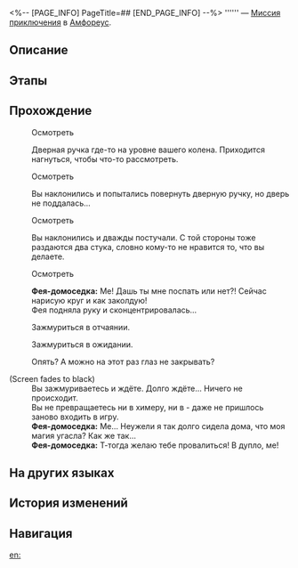<%-- [PAGE_INFO]
PageTitle=##
[END_PAGE_INFO] --%>
{{Дополнить|Диалоги.}}
{{Миссия Инфобокс
|id              = 4340194
|Название        = 
|Изображение     = Миссия .png
|Тип             = Миссия приключения
|Событие         = 
|Глава           = 
|Условия         = Завершена [[Миссия Освоения]] «[[О герой, разбей печальную статую]]»
|Персонажи       = Первопроходец; Фея-домоседка
|СтартЛокация    = [[Амфореус]] — [[Элизия Эйдес]]
|Мир             = Амфореус
|Предыдущая      = 
|Следующая       = 
|Награды         = 
}}
'''''' — [[Миссия приключения]] в [[Амфореус]].

==Описание==
{{Описание|<!--официальное описание из Перекрёстка судеб-->}}

==Этапы==


==Прохождение==
{{Дополнить}}

:{{Диалог|undefined}} Осмотреть
:Дверная ручка где-то на уровне вашего колена. Приходится нагнуться, чтобы что-то рассмотреть.

:{{Диалог|undefined}} Осмотреть
:Вы наклонились и попытались повернуть дверную ручку, но дверь не поддалась...

:{{Диалог|undefined}} Осмотреть
:Вы наклонились и дважды постучали. С той стороны тоже раздаются два стука, словно кому-то не нравится то, что вы делаете.

:{{Диалог|undefined}} Осмотреть
:'''Фея-домоседка:''' Ме! Дашь ты мне поспать или нет?! Сейчас нарисую круг и как заколдую!
:Фея подняла руку и сконцентрировалась...
:{{Диалог|Стрелка}} Зажмуриться в отчаянии.
:{{Диалог|Стрелка}} Зажмуриться в ожидании.
:{{Диалог|Стрелка}} Опять? А можно на этот раз глаз не закрывать?
;(Screen fades to black)
:Вы зажмуриваетесь и ждёте. Долго ждёте... Ничего не происходит.
:Вы не превращаетесь ни в химеру, ни в {{MC|ж=восьмидесятилетнюю старушку|м=восьмидесятилетнего старика}} - даже не пришлось заново входить в игру.
:'''Фея-домоседка:''' Ме... Неужели я так долго сидела дома, что моя магия угасла? Как же так...
:'''Фея-домоседка:''' Т-тогда желаю тебе провалиться! В дупло, ме!
{{Диалог Конец}}

==На других языках==
{{На других языках
|en   = 
|zhs  = 
|zht  = 
|ja   = 
|ko   = 
|es   = 
|fr   = 
|ru   = 
|th   = 
|vi   = 
|de   = 
|id   = 
|pt   = 
}}

==История изменений==
{{История изменений|3.5}}

==Навигация==
{{Миссия приключения Навбокс|Глава }}

[[en:]]
